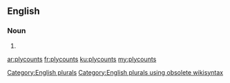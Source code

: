 ==English==

===Noun===
{{head|en}}

# {{plural of|plycount}}

[[Category:English plurals]][[Category:English plurals using obsolete wikisyntax]]

[[ar:plycounts]]
[[fr:plycounts]]
[[ku:plycounts]]
[[my:plycounts]]